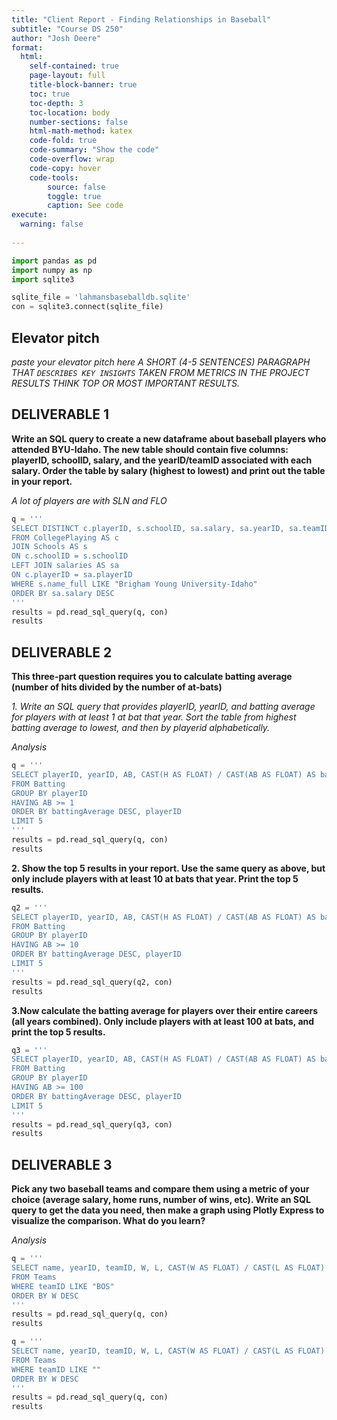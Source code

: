 ```yaml
---
title: "Client Report - Finding Relationships in Baseball"
subtitle: "Course DS 250"
author: "Josh Deere"
format:
  html:
    self-contained: true
    page-layout: full
    title-block-banner: true
    toc: true
    toc-depth: 3
    toc-location: body
    number-sections: false
    html-math-method: katex
    code-fold: true
    code-summary: "Show the code"
    code-overflow: wrap
    code-copy: hover
    code-tools:
        source: false
        toggle: true
        caption: See code
execute: 
  warning: false
    
---
```


```python
import pandas as pd
import numpy as np
import sqlite3
```

```python
sqlite_file = 'lahmansbaseballdb.sqlite'
con = sqlite3.connect(sqlite_file)
```

## Elevator pitch

_paste your elevator pitch here_
_A SHORT (4-5 SENTENCES) PARAGRAPH THAT `DESCRIBES KEY INSIGHTS` TAKEN FROM METRICS IN THE PROJECT RESULTS THINK TOP OR MOST IMPORTANT RESULTS._

## DELIVERABLE 1

__Write an SQL query to create a new dataframe about baseball players who attended BYU-Idaho. The new table should contain five columns: playerID, schoolID, salary, and the yearID/teamID associated with each salary. Order the table by salary (highest to lowest) and print out the table in your report.__

_A lot of players are with SLN and FLO_

 ```python
q = '''
SELECT DISTINCT c.playerID, s.schoolID, sa.salary, sa.yearID, sa.teamID
FROM CollegePlaying AS c
JOIN Schools AS s
ON c.schoolID = s.schoolID
LEFT JOIN salaries AS sa
ON c.playerID = sa.playerID
WHERE s.name_full LIKE "Brigham Young University-Idaho"
ORDER BY sa.salary DESC
'''
results = pd.read_sql_query(q, con)
results
```


## DELIVERABLE 2

__This three-part question requires you to calculate batting average (number of hits divided by the number of at-bats)__ 

_1. Write an SQL query that provides playerID, yearID, and batting average for players with at least 1 at bat that year. Sort the table from highest batting average to lowest, and then by playerid alphabetically._ 

_Analysis_

```python
q = '''
SELECT playerID, yearID, AB, CAST(H AS FLOAT) / CAST(AB AS FLOAT) AS battingAverage
FROM Batting
GROUP BY playerID
HAVING AB >= 1
ORDER BY battingAverage DESC, playerID 
LIMIT 5
'''
results = pd.read_sql_query(q, con)
results
```

__2. Show the top 5 results in your report. Use the same query as above, but only include players with at least 10 at bats that year. Print the top 5 results.__

```python
q2 = '''
SELECT playerID, yearID, AB, CAST(H AS FLOAT) / CAST(AB AS FLOAT) AS battingAverage
FROM Batting
GROUP BY playerID
HAVING AB >= 10
ORDER BY battingAverage DESC, playerID
LIMIT 5
'''
results = pd.read_sql_query(q2, con)
results
```

__3.Now calculate the batting average for players over their entire careers (all years combined). Only include players with at least 100 at bats, and print the top 5 results.__

```python
q3 = '''
SELECT playerID, yearID, AB, CAST(H AS FLOAT) / CAST(AB AS FLOAT) AS battingAverage
FROM Batting
GROUP BY playerID
HAVING AB >= 100
ORDER BY battingAverage DESC, playerID
LIMIT 5
'''
results = pd.read_sql_query(q3, con)
results
```

## DELIVERABLE 3

__Pick any two baseball teams and compare them using a metric of your choice (average salary, home runs, number of wins, etc). Write an SQL query to get the data you need, then make a graph using Plotly Express to visualize the comparison. What do you learn?__

_Analysis_

```python
q = '''
SELECT name, yearID, teamID, W, L, CAST(W AS FLOAT) / CAST(L AS FLOAT) AS 'W/L Ratio'
FROM Teams
WHERE teamID LIKE "BOS"
ORDER BY W DESC
'''
results = pd.read_sql_query(q, con)
results
```
```python
q = '''
SELECT name, yearID, teamID, W, L, CAST(W AS FLOAT) / CAST(L AS FLOAT) AS 'W/L Ratio'
FROM Teams
WHERE teamID LIKE ""
ORDER BY W DESC
'''
results = pd.read_sql_query(q, con)
results
```